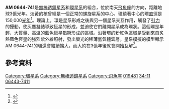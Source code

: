 {{Infobox Galaxy
| image = [[Image:AM_0644-741.jpg|250px]]
| caption = [[哈伯太空望遠鏡|哈伯太空望遠鏡]]拍攝的AM 0644-741。來自：[[NASA|NASA]]/[[歐洲太空總署|歐洲太空總署]]
| name = AM 0644-741
| type = (S0-) + 環<ref name="ned">{{cite web
  | title=Nasa/Ipac Extragalactic Database
  | work=Results for AM 0644-741
  | url=http://nedwww.ipac.caltech.edu/
  | accessdate=2006-10-12
  | archive-date=2011-08-11
  | archive-url=https://www.webcitation.org/60r7f2bOq?url=http://ned.ipac.caltech.edu/
  | dead-url=no
  }}</ref>
| epoch = [[J2000|J2000]]
| ra = {{RA|6|43|6.1}}<ref name="ned" />
| dec = {{DEC|-74|13|35}}<ref name="ned" />
| dist_ly = 3億 [[光年|光年]]
| z = 6604 ± 26 km/[[秒|s]]<ref name="ned" />
| appmag_v = +13.96<ref name="ned" />
| size_v = 1′.7<ref name="ned" />
| constellation name = [[飛魚座|飛魚座]]
| names = 南方橢圓（Southern Ellipse）<ref name="ned" />、 PGC 19481、AM 0644-741、ESO 34-11、VV 785、IRAS 06443-7411、SGC 064425-7411.1
}}

'''AM 0644-741'''是[[無棒透鏡星系|無棒透鏡星系]]和[[環星系|環星系]]的組合，位於南天[[飛魚座|飛魚座]]的方向，距離地球3億光年。淡黃的核曾經是一個正常的螺旋星系的中心，環繞著中心的環[[直徑|直徑]]是150,000[[光年|光年]]<ref>{{cite web |title=Ring Galaxy AM 0644-741 from Hubble |url=http://apod.nasa.gov/apod/ap150419.html |publisher=[[Astronomy_Picture_of_the_Day|Astronomy Picture of the Day]] |date=April 19, 2015 |accessdate=2016-07-27 |archive-date=2016-08-08 |archive-url=https://web.archive.org/web/20160808045608/http://apod.nasa.gov/apod/ap150419.html |dead-url=no }}</ref>。理論上，環是星系形成之後與另一個星系交互作用，觸發了[[引力|引力]]的擾動，使灰塵凝結導致恆星的形成，並迫使它們離開星系成為環狀。這個環是年輕、大質量、高溫的藍色恆星猖獗形成的區域。沿著環的粉紅色區域是受到來自炙熱藍色恆星的強烈紫外線照射，發出螢光的稀薄氫氣體雲層。星系模擬的模型顯示AM 0644-741的環還會繼續擴大，而大約在3億年後就會開始瓦解<ref name=Hubble>{{Cite web|url=http://hubblesite.org/newscenter/archive/releases/2004/15/|work=News Release Number: STScI-2004-15|publisher=[[HubbleSite|HubbleSite]]|title=The Lure of the Rings|date=April 22, 2004|accessdate=March 31, 2012|archive-date=2016-09-07|archive-url=https://web.archive.org/web/20160907063010/http://hubblesite.org/newscenter/archive/releases/2004/15/|dead-url=no}}</ref>。

== 參考資料 ==
{{reflist}}

[[Category:環星系|Category:環星系]]
[[Category:無棒透鏡星系|Category:無棒透鏡星系]]
[[Category:飛魚座|Category:飛魚座]]
[[Category:PGC天體|019481]]
[[Category:ESO_天體|34-11]]
[[Category:IRAS_目錄天體|06443-7411]]